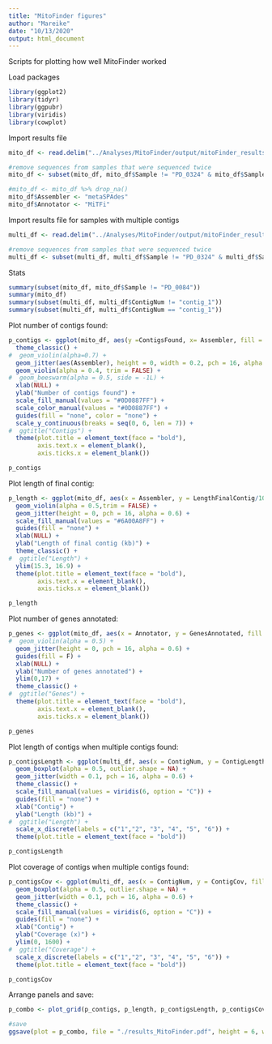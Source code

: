 ```yaml
---
title: "MitoFinder figures"
author: "Mareike"
date: "10/13/2020"
output: html_document
---
```


Scripts for plotting how well MitoFinder worked

Load packages
```r
library(ggplot2)
library(tidyr)
library(ggpubr)
library(viridis)
library(cowplot)
```

Import results file
```r
mito_df <- read.delim("../Analyses/MitoFinder/output/mitoFinder_results_final_length_cov_MolEcol.txt", header = TRUE, sep = "\t")

#remove sequences from samples that were sequenced twice
mito_df <- subset(mito_df, mito_df$Sample != "PD_0324" & mito_df$Sample != "PD_0382" & mito_df$Sample != "PD_0369" & mito_df$Sample != "PD_0297")

#mito_df <- mito_df %>% drop_na()
mito_df$Assembler <- "metaSPAdes"
mito_df$Annotator <- "MiTFi"
```

Import results file for samples with multiple contigs
```r
multi_df <- read.delim("../Analyses/MitoFinder/output/mitoFinder_results_multiple_contigs_all.txt", header = TRUE, sep = "\t")

#remove sequences from samples that were sequenced twice
multi_df <- subset(multi_df, multi_df$Sample != "PD_0324" & multi_df$Sample != "PD_0382" & multi_df$Sample != "PD_0369" & multi_df$Sample != "PD_0297")
```

Stats
```r
summary(subset(mito_df, mito_df$Sample != "PD_0084"))
summary(mito_df)
summary(subset(multi_df, multi_df$ContigNum != "contig_1"))
summary(subset(multi_df, multi_df$ContigNum == "contig_1"))
```


Plot number of contigs found:

```r
p_contigs <- ggplot(mito_df, aes(y =ContigsFound, x= Assembler, fill = Assembler)) + 
  theme_classic() +
#  geom_violin(alpha=0.7) +
  geom_jitter(aes(Assembler), height = 0, width = 0.2, pch = 16, alpha = 0.6) +
  geom_violin(alpha = 0.4, trim = FALSE) +
#  geom_beeswarm(alpha = 0.5, side = -1L) +
  xlab(NULL) +
  ylab("Number of contigs found") +
  scale_fill_manual(values = "#0D0887FF") +
  scale_color_manual(values = "#0D0887FF") +
  guides(fill = "none", color = "none") +
  scale_y_continuous(breaks = seq(0, 6, len = 7)) +
#  ggtitle("Contigs") +
  theme(plot.title = element_text(face = "bold"),
        axis.text.x = element_blank(),
        axis.ticks.x = element_blank())

p_contigs
```

Plot length of final contig:
```r
p_length <- ggplot(mito_df, aes(x = Assembler, y = LengthFinalContig/1000, fill = Assembler)) +
  geom_violin(alpha = 0.5,trim = FALSE) +
  geom_jitter(height = 0, pch = 16, alpha = 0.6) + 
  scale_fill_manual(values = "#6A00A8FF") +
  guides(fill = "none") +
  xlab(NULL) +
  ylab("Length of final contig (kb)") +
  theme_classic() +
#  ggtitle("Length") +
  ylim(15.3, 16.9) +
  theme(plot.title = element_text(face = "bold"),
        axis.text.x = element_blank(),
        axis.ticks.x = element_blank())

p_length
```

Plot number of genes annotated:
```r
p_genes <- ggplot(mito_df, aes(x = Annotator, y = GenesAnnotated, fill = Annotator)) +
#  geom_violin(alpha = 0.5) +
  geom_jitter(height = 0, pch = 16, alpha = 0.6) +
  guides(fill = F) +
  xlab(NULL) +
  ylab("Number of genes annotated") +
  ylim(0,17) +
  theme_classic() +
#  ggtitle("Genes") +
  theme(plot.title = element_text(face = "bold"),
        axis.text.x = element_blank(),
        axis.ticks.x = element_blank())

p_genes
```

Plot length of contigs when multiple contigs found:
```r
p_contigsLength <- ggplot(multi_df, aes(x = ContigNum, y = ContigLength/1000, fill = ContigNum)) +
  geom_boxplot(alpha = 0.5, outlier.shape = NA) +
  geom_jitter(width = 0.1, pch = 16, alpha = 0.6) +
  theme_classic() +
  scale_fill_manual(values = viridis(6, option = "C")) +
  guides(fill = "none") +
  xlab("Contig") +
  ylab("Length (kb)") +
#  ggtitle("Length") +
  scale_x_discrete(labels = c("1","2", "3", "4", "5", "6")) +
  theme(plot.title = element_text(face = "bold"))

p_contigsLength
```
Plot coverage of contigs when multiple contigs found:
```r
p_contigsCov <- ggplot(multi_df, aes(x = ContigNum, y = ContigCov, fill = ContigNum)) +
  geom_boxplot(alpha = 0.5, outlier.shape = NA) +
  geom_jitter(width = 0.1, pch = 16, alpha = 0.6) +
  theme_classic() +
  scale_fill_manual(values = viridis(6, option = "C")) +
  guides(fill = "none") +
  xlab("Contig") +
  ylab("Coverage (x)") +
  ylim(0, 1600) +
#  ggtitle("Coverage") +
  scale_x_discrete(labels = c("1","2", "3", "4", "5", "6")) +
  theme(plot.title = element_text(face = "bold"))

p_contigsCov
```

Arrange panels and save:
```r
p_combo <- plot_grid(p_contigs, p_length, p_contigsLength, p_contigsCov, nrow = 2, ncol = 2, labels = c("(A)", "(B)", "(C)", "(D)"), align = "v")

#save
ggsave(plot = p_combo, file = "./results_MitoFinder.pdf", height = 6, width = 8, useDingbats= FALSE)

```
